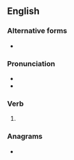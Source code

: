==English==

===Alternative forms===
* {{l|en|burnt}}

===Pronunciation===
* {{IPA|en|/ˈbɜː(ɹ)nd/}}
* {{audio|en|En-us-burned.ogg|Audio (US)}}

===Verb===
{{head|en|verb form}}

# {{en-past of|burn}}

===Anagrams===
* {{anagrams|en|a=bdenru|Burden|bunder|burden|unbred}}